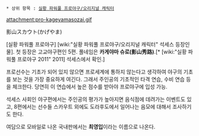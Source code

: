  * 상위 항목 : [[실황 파워풀 프로야구/오리지널 캐릭터]]

attachment:pro-kageyamasozai.gif

影山スカウト(かげやま)

[실황 파워풀 프로야구] [wiki:"실황 파워풀 프로야구/오리지널 캐릭터" 석세스 등장인물]. 첫 등장은 고교야구편인 5편. 풀네임은 '''카게야마 슈로(影山秀路)'''.[* [wiki:"실황 파워풀 프로야구 2011" 2011] 석세스에서 확인.]

프로선수는 기초가 되어 있지 않으면 프로세계에 통하지 않는다고 생각하여 야구의 기초를 보는 것을 가장 중요하게 여긴다. 그래서 주인공의 기초적인 타격 연습, 수비 연습 등을 체크한다. 당연히 이 연습에서 높은 점수를 받아야 프로야구에 입성 가능.

석세스 사회인 야구편에서는 주인공의 평가가 높아지면 음식점에 데려가는 이벤트도 있고, 8편에서는 선수들 스카우트 외에도 도라후도에서 일어나는 음모에 대해서 조사하기도 한다.

여담으로 모바일로 나온 국내판에서는 '''최영입'''이라는 이름으로 나온다.
